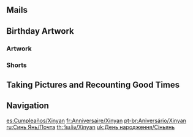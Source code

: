 {{BirthdayIntro|Xinyan}}

==Mails==
{{Mails by Category Table|Xinyan Birthday Mails|noheader=1}}

==Birthday Artwork==
===Artwork===
{{Artwork by Category Table
|Character Birthday Artwork
|category = Xinyan Birthday Artwork
|header = Xinyan's Birthday Artwork
}}

===Shorts===
{{Artwork by Category Table
|Character Shorts
|category = Xinyan Birthday Artwork
|header = Xinyan's Birthday Shorts
}}

==Taking Pictures and Recounting Good Times==
{{Transclude|Taking Pictures and Recounting Good Times/Story/Xinyan|Stories|main=1|top=1}}

==Navigation==
{{Character Navbox|prelink=1|link type=Birthday}}

[[es:Cumpleaños/Xinyan]]
[[fr:Anniversaire/Xinyan]]
[[pt-br:Aniversário/Xinyan]]
[[ru:Синь Янь/Почта]]
[[th:วันเกิด/Xinyan]]
[[uk:День народження/Сіньянь]]